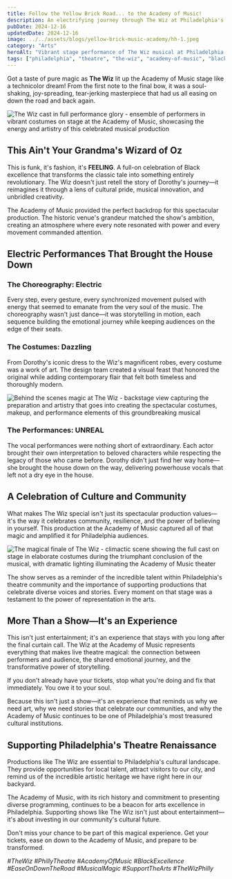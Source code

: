 ```yaml
---
title: Follow the Yellow Brick Road... to the Academy of Music!
description: An electrifying journey through The Wiz at Philadelphia's Academy of Music - a soul-shaking celebration of Black excellence, power vocals, and pure theatrical magic.
pubDate: 2024-12-16
updatedDate: 2024-12-16
image: ../../assets/blogs/yellow-brick-music-academy/hh-1.jpeg
category: "Arts"
heroAlt: "Vibrant stage performance of The Wiz musical at Philadelphia's Academy of Music, featuring colorful costumes and dynamic choreography celebrating Black excellence in theater"
tags: ["philadelphia", "theatre", "the-wiz", "academy-of-music", "black-excellence", "musical", "arts", "entertainment"]
---
```


Got a taste of pure magic as **The Wiz** lit up the Academy of Music stage like a technicolor dream! From the first note to the final bow, it was a soul-shaking, joy-spreading, tear-jerking masterpiece that had us all easing on down the road and back again.

![The Wiz cast in full performance glory - ensemble of performers in vibrant costumes on stage at the Academy of Music, showcasing the energy and artistry of this celebrated musical production](../../assets/blogs/yellow-brick-music-academy/hh-2.jpeg)

## This Ain't Your Grandma's Wizard of Oz

This is funk, it's fashion, it's **FEELING**. A full-on celebration of Black excellence that transforms the classic tale into something entirely revolutionary. The Wiz doesn't just retell the story of Dorothy's journey—it reimagines it through a lens of cultural pride, musical innovation, and unbridled creativity.

The Academy of Music provided the perfect backdrop for this spectacular production. The historic venue's grandeur matched the show's ambition, creating an atmosphere where every note resonated with power and every movement commanded attention.

## Electric Performances That Brought the House Down

### The Choreography: Electric
Every step, every gesture, every synchronized movement pulsed with energy that seemed to emanate from the very soul of the music. The choreography wasn't just dance—it was storytelling in motion, each sequence building the emotional journey while keeping audiences on the edge of their seats.

### The Costumes: Dazzling
From Dorothy's iconic dress to the Wiz's magnificent robes, every costume was a work of art. The design team created a visual feast that honored the original while adding contemporary flair that felt both timeless and thoroughly modern.

![Behind the scenes magic at The Wiz - backstage view capturing the preparation and artistry that goes into creating the spectacular costumes, makeup, and performance elements of this groundbreaking musical](../../assets/blogs/yellow-brick-music-academy/hh-3.jpeg)

### The Performances: UNREAL
The vocal performances were nothing short of extraordinary. Each actor brought their own interpretation to beloved characters while respecting the legacy of those who came before. Dorothy didn't just find her way home—she brought the house down on the way, delivering powerhouse vocals that left not a dry eye in the house.

## A Celebration of Culture and Community

What makes The Wiz special isn't just its spectacular production values—it's the way it celebrates community, resilience, and the power of believing in yourself. This production at the Academy of Music captured all of that magic and amplified it for Philadelphia audiences.

![The magical finale of The Wiz - climactic scene showing the full cast on stage in elaborate costumes during the triumphant conclusion of the musical, with dramatic lighting illuminating the Academy of Music theater](../../assets/blogs/yellow-brick-music-academy/hh-4.jpeg)

The show serves as a reminder of the incredible talent within Philadelphia's theatre community and the importance of supporting productions that celebrate diverse voices and stories. Every moment on that stage was a testament to the power of representation in the arts.

## More Than a Show—It's an Experience

This isn't just entertainment; it's an experience that stays with you long after the final curtain call. The Wiz at the Academy of Music represents everything that makes live theatre magical: the connection between performers and audience, the shared emotional journey, and the transformative power of storytelling.

If you don't already have your tickets, stop what you're doing and fix that immediately. You owe it to your soul.

Because this isn't just a show—it's an experience that reminds us why we need art, why we need stories that celebrate our communities, and why the Academy of Music continues to be one of Philadelphia's most treasured cultural institutions.

## Supporting Philadelphia's Theatre Renaissance

Productions like The Wiz are essential to Philadelphia's cultural landscape. They provide opportunities for local talent, attract visitors to our city, and remind us of the incredible artistic heritage we have right here in our backyard.

The Academy of Music, with its rich history and commitment to presenting diverse programming, continues to be a beacon for arts excellence in Philadelphia. Supporting shows like The Wiz isn't just about entertainment—it's about investing in our community's cultural future.

Don't miss your chance to be part of this magical experience. Get your tickets, ease on down to the Academy of Music, and prepare to be transformed.

*#TheWiz #PhillyTheatre #AcademyOfMusic #BlackExcellence #EaseOnDownTheRoad #MusicalMagic #SupportTheArts #TheWizPhilly*